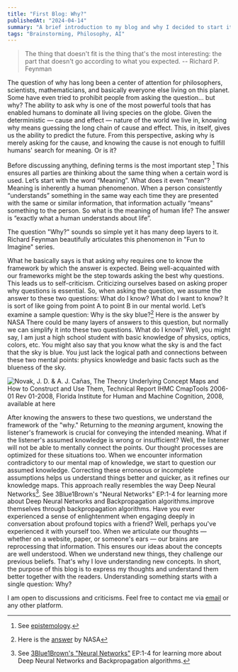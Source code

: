 ```yaml
---
title: "First Blog: Why?"
publishedAt: "2024-04-14"
summary: "A brief introduction to my blog and why I decided to start it."
tags: "Brainstorming, Philosophy, AI"
---
```



> The thing that doesn't fit is the thing that's the most interesting: the part that doesn't go according to what you expected. -- Richard P. Feynman

The question of why has long been a center of attention for philosophers, scientists, mathematicians, and basically everyone else living on this planet. Some have even tried to prohibit people from asking the question… but why? The ability to ask why is one of the most powerful tools that has enabled humans to dominate all living species on the globe. Given the deterministic — cause and effect — nature of the world we live in, knowing why means guessing the long chain of cause and effect. This, in itself, gives us the ability to predict the future. From this perspective, asking why is merely asking for the cause, and knowing the cause is not enough to fulfill humans' search for meaning. Or is it?

Before discussing anything, defining terms is the most important step  [^1]  This ensures all parties are thinking about the same thing when a certain word is used. Let’s start with the word “Meaning”. What does it even “mean”? Meaning is inherently a human phenomenon. When a person consistently “understands” something in the same way each time they are presented with the same or similar information, that information actually “means” something to the person. So what is the meaning of human life? The answer is “exactly what a human understands about life”.

The question "Why?" sounds so simple yet it has many deep layers to it. Richard Feynman beautifully articulates this phenomenon in "Fun to Imagine" series.

<YouTube id="36GT2zI8lVA" />

What he basically says is that asking why requires one to know the framework by which the answer is expected. Being well-acquainted with our frameworks might be the step towards asking the best why questions. This leads us to self-criticism. Criticizing ourselves based on asking proper why questions is essential. So, when asking the question, we assume the answer to these two questions: What do I know? What do I want to know? It is sort of like going from point A to point B in our mental world. Let’s examine a sample question: Why is the sky blue?[^2] Here is the answer by NASA There could be many layers of answers to this question, but normally we can simplify it into these two questions. What do I know? Well, you might say, I am just a high school student with basic knowledge of physics, optics, colors, etc. You might also say that you know what the sky is and the fact that the sky is blue. You just lack the logical path and connections between these two mental points: physics knowledge and basic facts such as the blueness of the sky.

![Novak, J. D. & A. J. Cañas, The Theory Underlying Concept Maps and How to Construct and Use Them, Technical Report IHMC CmapTools 2006-01 Rev 01-2008, Florida Institute for Human and Machine Cognition, 2008, available at here](/blog/concept-maps.jpg)

After knowing the answers to these two questions, we understand the framework of the "why." Returning to the _meaning_ argument, knowing the listener's framework is crucial for conveying the intended meaning. What if the listener's assumed knowledge is wrong or insufficient? Well, the listener will not be able to mentally connect the points. Our thought processes are optimized for these situations too. When we encounter information contradictory to our mental map of knowledge, we start to question our assumed knowledge. Correcting these erroneous or incomplete assumptions helps us understand things better and quicker, as it refines our knowledge maps. This approach really resembles the way Deep Neural Networks[^3]. See 3Blue1Brown's "Neural Networks" EP:1-4 for learning more about Deep Neural Networks and Backpropagation algorithms.improve themselves through backpropagation algorithms.
<YouTube id="Ilg3gGewQ5U" />
Have you ever experienced a sense of enlightenment when engaging deeply in conversation about profound topics with a friend? Well, perhaps you've experienced it with yourself too. When we articulate our thoughts — whether on a website, paper, or someone's ears — our brains are reprocessing that information. This ensures our ideas about the concepts are well understood. When we understand new things, they challenge our previous beliefs. That's why I love understanding new concepts. In short, the purpose of this blog is to express my thoughts and understand them better together with the readers. Understanding something starts with a single question: Why?


[^1]: See [epistemology](https://plato.stanford.edu/entries/epistemology/).
[^2]: Here is the [answer](https://spaceplace.nasa.gov/blue-sky/en/%20target=_blank) by NASA
[^3]: See [3Blue1Brown's "Neural Networks"](https://youtube.com/playlist?list=PLZHQObOWTQDNU6R1_67000Dx_ZCJB-3pi) EP:1-4 for learning more about Deep Neural Networks and Backpropagation algorithms.


<Callout emoji="💭">
    I am open to discussions and criticisms. Feel free to contact me via <a href="mailto:matinhuseynzade@gmail.com">email</a> or any other platform.
</Callout>